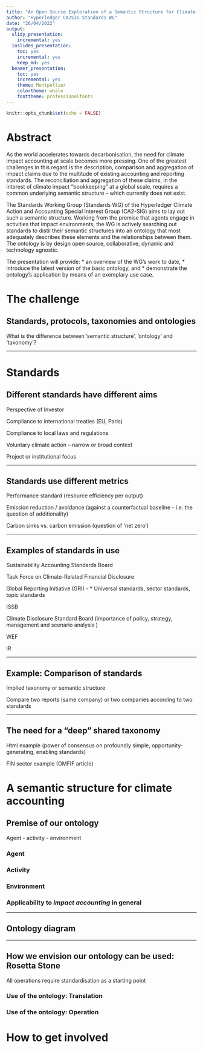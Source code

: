 ```yaml
---
title: "An Open Source Exploration of a Semantic Structure for Climate Accounting"
author: "Hyperledger CA2SIG Standards WG"
date: "26/04/2022"
output:
  slidy_presentation:
    incremental: yes
  ioslides_presentation:
    toc: yes
    incremental: yes
    keep_md: yes
  beamer_presentation:
    toc: yes
    incremental: yes
    theme: Montpellier
    colortheme: whale
    fonttheme: professionalfonts
---
```


```r
knitr::opts_chunk$set(echo = FALSE)
```

# Abstract

<!-- decide when to use 'semantic structure', 'ontology' or 'taxonomy'--> 

As the world accelerates towards decarbonisation, the need for climate impact accounting at scale becomes more pressing. One of the greatest challenges in this regard is the description, comparison and aggregation of impact claims due to the multitude of existing accounting and reporting standards. The reconciliation and aggregation of these claims, in the interest of climate impact “bookkeeping” at a global scale, requires a common underlying semantic structure – which currently does not exist. 

The Standards Working Group (Standards WG) of the Hyperledger Climate Action and Accounting Special Interest Group (CA2-SIG) aims to lay out such a semantic structure. Working from the premise that agents engage in activities that impact environments, the WG is actively searching out standards to distil their semantic structures into an ontology that most adequately describes these elements and the relationships between them. The ontology is by design open source, collaborative, dynamic and technology agnostic. 

The presentation will provide:
* an overview of the WG's work to date, 
* introduce the latest version of the basic ontology, and 
* demonstrate the ontology's application by means of an exemplary use case.

<!--
1. Background. 
2. Brief overview of existing standards. 
3. An exercise in comparing and aggregating impact claims based on different standards, without the use of a common ontology. 
4. Introduction to the ontology being developed by the Hyperledger CA2-SIG Standards WG. 
5. An exercise in applying the ontology to climate impact accounting. 
6. A brief exploration of the application of the ontology in other fields of impact accounting. 
7. Conclusion & how to get involved.
-->

# The challenge

<!--
As the world accelerates towards decarbonisation, the need for climate impact accounting at scale becomes more pressing. One of the greatest challenges in this regard is the description, comparison and aggregation of impact claims due to the multitude of existing accounting and reporting standards. The reconciliation and aggregation of these claims, in the interest of climate impact “bookkeeping” at a global scale, requires a common underlying semantic structure – which currently does not exist.
-->

## Standards, protocols, taxonomies and ontologies

What is the difference between 'semantic structure', 'ontology' and 'taxonomy'?

___

# Standards

## Different standards have different aims

<!-- extract or derive objectives of each standard -->

Perspective of Investor 

Compliance to international treaties (EU, Paris)

Compliance to local laws and regulations

Voluntary climate action
 -- narrow or broad context
 
Project or institutional focus

___

## Standards use different metrics

<!-- extract or derive metrics used of various standard (see GHG protocol for performance standard approach -->

Performance standard (resource efficiency per output)

Emission reduction / avoidance (against a counterfactual baseline - i.e. the question of additionality) 

Carbon sinks vs. carbon emission (question of 'net zero')

___

## Examples of standards in use

Sustainability Accounting Standards Board

Task Force on Climate-Related Financial Disclosure

Global Reporting Initiative (GRI) - 
  * Universal standards, sector standards, topic standards

ISSB

Climate Disclosure Standard Board 
  (importance of policy, strategy, management and scenario analysis )

WEF

IR

___

## Example: Comparison of standards

Implied taxonomy or semantic structure 

Compare two reports (same company) or two companies according to two standards 

___

## The need for a "deep" shared taxonomy

Html example (power of consensus on profoundly simple, opportunity-generating, enabling standards)

FIN sector example (OMFIF article) <!-- CJP check -->


# A semantic structure for climate accounting

## Premise of our ontology

Agent - activity - environment

### Agent

### Activity

### Environment

### Applicability to *impact accounting* in general 

___

## Ontology diagram

___

## How we envision our ontology can be used: Rosetta Stone

All operations require standardisation as a starting point

<!-- * A standard is a query -->

### Use of the ontology: Translation

### Use of the ontology: Operation


# How to get involved